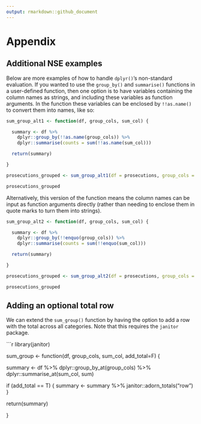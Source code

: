 ```yaml
---
output: rmarkdown::github_document
---
```


# Appendix

## Additional NSE examples

Below are more examples of how to handle `dplyr()`'s non-standard evaluation. If you wanted to use the `group_by()` and `summarise()` functions in a user-defined function, then one option is to have variables containing the column names as strings, and including these variables as function arguments. In the function these variables can be enclosed by `!!as.name()` to convert them into names, like so:

```r

sum_group_alt1 <- function(df, group_cols, sum_col) {

  summary <- df %>%
    dplyr::group_by(!!as.name(group_cols)) %>%
    dplyr::summarise(counts = sum(!!as.name(sum_col)))

  return(summary)

}

prosecutions_grouped <- sum_group_alt1(df = prosecutions, group_cols = "age_range", sum_col = "count")

prosecutions_grouped

```

Alternatively, this version of the function means the column names can be input as function arguments directly (rather than needing to enclose them in quote marks to turn them into strings).

```r
sum_group_alt2 <- function(df, group_cols, sum_col) {

  summary <- df %>%
    dplyr::group_by(!!enquo(group_cols)) %>%
    dplyr::summarise(counts = sum(!!enquo(sum_col)))

  return(summary)

}

prosecutions_grouped <- sum_group_alt2(df = prosecutions, group_cols = age_range, sum_col = count)

prosecutions_grouped

```

## Adding an optional total row

We can extend the `sum_group()` function by having the option to add a row with the total across all categories. Note that this requires the `janitor` package.

```r
library(janitor)

sum_group <- function(df, group_cols, sum_col, add_total=F) {
  
  summary <- df %>%
    dplyr::group_by_at(group_cols) %>%
    dplyr::summarise_at(sum_col, sum)
  
  if (add_total == T) {
    summary <- summary %>% janitor::adorn_totals("row")
  }
  
  return(summary)
  
}

